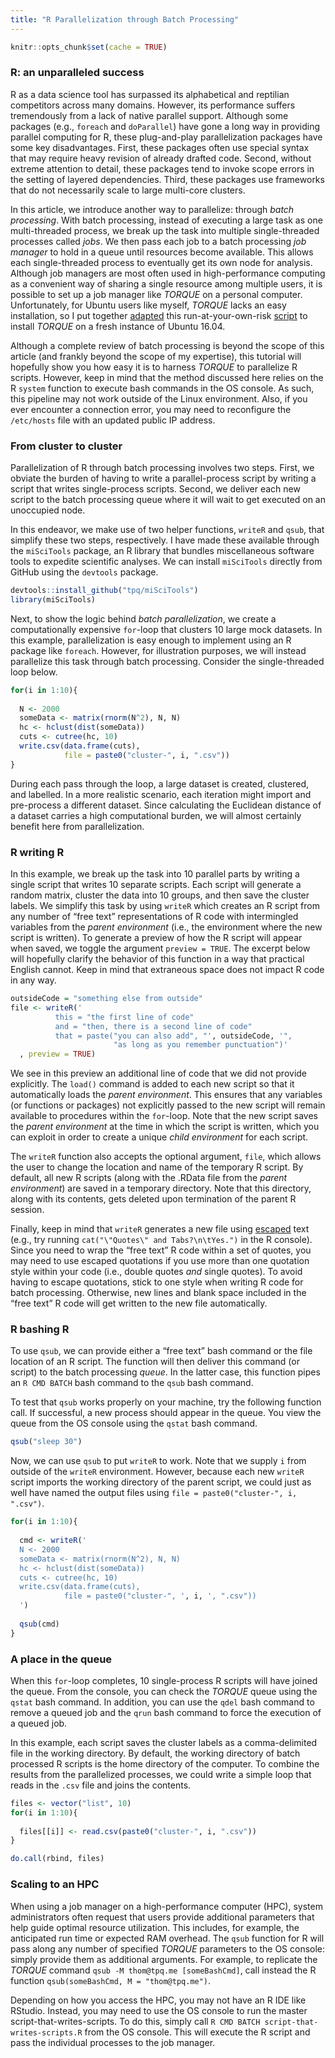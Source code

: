 ```yaml
---
title: "R Parallelization through Batch Processing"
---
```


```r
knitr::opts_chunk$set(cache = TRUE)
```

### R: an unparalleled success

R as a data science tool has surpassed its alphabetical and reptilian competitors across many domains. However, its performance suffers tremendously from a lack of native parallel support. Although some packages (e.g., `foreach` and `doParallel`) have gone a long way in providing parallel computing for R, these plug-and-play parallelization packages have some key disadvantages. First, these packages often use special syntax that may require heavy revision of already drafted code. Second, without extreme attention to detail, these packages tend to invoke scope errors in the setting of layered dependencies. Third, these packages use frameworks that do not necessarily scale to large multi-core clusters.

In this article, we introduce another way to parallelize: through *batch processing*. With batch processing, instead of executing a large task as one multi-threaded process, we break up the task into multiple single-threaded processes called *jobs*. We then pass each job to a batch processing *job manager* to hold in a queue until resources become available. This allows each single-threaded process to eventually get its own node for analysis. Although job managers are most often used in high-performance computing as a convenient way of sharing a single resource among multiple users, it is possible to set up a job manager like *TORQUE* on a personal computer. Unfortunately, for Ubuntu users like myself, *TORQUE* lacks an easy installation, so I put together [adapted](https://jabriffa.wordpress.com/2015/02/11/installing-torquepbs-job-scheduler-on-ubuntu-14-04-lts/) this run-at-your-own-risk [script](https://www.tpq.me/scripts/torque.bash) to install *TORQUE* on a fresh instance of Ubuntu 16.04.

Although a complete review of batch processing is beyond the scope of this article (and frankly beyond the scope of my expertise), this tutorial will hopefully show you how easy it is to harness *TORQUE* to parallelize R scripts. However, keep in mind that the method discussed here relies on the R `system` function to execute bash commands in the OS console. As such, this pipeline may not work outside of the Linux environment. Also, if you ever encounter a connection error, you may need to reconfigure the `/etc/hosts` file with an updated public IP address.

### From cluster to cluster

Parallelization of R through batch processing involves two steps. First, we obviate the burden of having to write a parallel-process script by writing a script that writes single-process scripts. Second, we deliver each new script to the batch processing queue where it will wait to get executed on an unoccupied node.

In this endeavor, we make use of two helper functions, `writeR` and `qsub`, that simplify these two steps, respectively. I have made these available through the `miSciTools` package, an R library that bundles miscellaneous software tools to expedite scientific analyses. We can install `miSciTools` directly from GitHub using the `devtools` package.

```r
devtools::install_github("tpq/miSciTools")
library(miSciTools)
```

Next, to show the logic behind *batch parallelization*, we create a computationally expensive `for`-loop that clusters 10 large mock datasets. In this example, parallelization is easy enough to implement using an R package like `foreach`. However, for illustration purposes, we will instead parallelize this task through batch processing. Consider the single-threaded loop below.

```r
for(i in 1:10){
  
  N <- 2000
  someData <- matrix(rnorm(N^2), N, N)
  hc <- hclust(dist(someData))
  cuts <- cutree(hc, 10)
  write.csv(data.frame(cuts),
            file = paste0("cluster-", i, ".csv"))
}
```

During each pass through the loop, a large dataset is created, clustered, and labelled. In a more realistic scenario, each iteration might import and pre-process a different dataset. Since calculating the Euclidean distance of a dataset carries a high computational burden, we will almost certainly benefit here from parallelization.

### R writing R

In this example, we break up the task into 10 parallel parts by writing a single script that writes 10 separate scripts. Each script will generate a random matrix, cluster the data into 10 groups, and then save the cluster labels. We simplify this task by using `writeR` which creates an R script from any number of "free text" representations of R code with intermingled variables from the *parent environment* (i.e., the environment where the new script is written). To generate a preview of how the R script will appear when saved, we toggle the argument `preview = TRUE`. The excerpt below will hopefully clarify the behavior of this function in a way that practical English cannot. Keep in mind that extraneous space does not impact R code in any way.

```r
outsideCode = "something else from outside"
file <- writeR('
          this = "the first line of code"
          and = "then, there is a second line of code"
          that = paste("you can also add", "', outsideCode, '",
                       "as long as you remember punctuation")'
  , preview = TRUE)
```

We see in this preview an additional line of code that we did not provide explicitly. The `load()` command is added to each new script so that it automatically loads the *parent environment*. This ensures that any variables (or functions or packages) not explicitly passed to the new script will remain available to procedures within the `for`-loop. Note that the new script saves the *parent environment* at the time in which the script is written, which you can exploit in order to create a unique *child environment* for each script.

The `writeR` function also accepts the optional argument, `file`, which allows the user to change the location and name of the temporary R script. By default, all new R scripts (along with the .RData file from the *parent environment*) are saved in a temporary directory. Note that this directory, along with its contents, gets deleted upon termination of the parent R session.

Finally, keep in mind that `writeR` generates a new file using [escaped](https://en.wikipedia.org/wiki/Escape_character) text (e.g., try running `cat("\"Quotes\" and Tabs?\n\tYes.")` in the R console). Since you need to wrap the "free text" R code within a set of quotes, you may need to use escaped quotations if you use more than one quotation style within your code (i.e., double quotes *and* single quotes). To avoid having to escape quotations, stick to one style when writing R code for batch processing. Otherwise, new lines and blank space included in the "free text" R code will get written to the new file automatically.

### R bashing R

To use `qsub`, we can provide either a "free text" bash command or the file location of an R script. The function will then deliver this command (or script) to the batch processing *queue*. In the latter case, this function pipes an `R CMD BATCH` bash command to the `qsub` bash command.

To test that `qsub` works properly on your machine, try the following function call. If successful, a new process should appear in the queue. You view the queue from the OS console using the `qstat` bash command.

```r
qsub("sleep 30")
```

Now, we can use `qsub` to put `writeR` to work. Note that we supply `i` from outside of the `writeR` environment. However, because each new `writeR` script imports the working directory of the parent script, we could just as well have named the output files using `file = paste0("cluster-", i, ".csv")`.

```r
for(i in 1:10){
  
  cmd <- writeR('
  N <- 2000
  someData <- matrix(rnorm(N^2), N, N)
  hc <- hclust(dist(someData))
  cuts <- cutree(hc, 10)
  write.csv(data.frame(cuts),
            file = paste0("cluster-", ', i, ', ".csv"))
  ')
  
  qsub(cmd)
}
```

### A place in the queue

When this `for`-loop completes, 10 single-process R scripts will have joined the queue. From the console, you can check the *TORQUE* queue using the `qstat` bash command. In addition, you can use the `qdel` bash command to remove a queued job and the `qrun` bash command to force the execution of a queued job.

In this example, each script saves the cluster labels as a comma-delimited file in the working directory. By default, the working directory of batch processed R scripts is the home directory of the computer. To combine the results from the parallelized processes, we could write a simple loop that reads in the `.csv` file and joins the contents.

```r
files <- vector("list", 10)
for(i in 1:10){
  
  files[[i]] <- read.csv(paste0("cluster-", i, ".csv"))
}

do.call(rbind, files)
```

### Scaling to an HPC

When using a job manager on a high-performance computer (HPC), system administrators often request that users provide additional parameters that help guide optimal resource utilization. This includes, for example, the anticipated run time or expected RAM overhead. The `qsub` function for R will pass along any number of specified *TORQUE* parameters to the OS console: simply provide them as additional arguments. For example, to replicate the *TORQUE* command `qsub -M thom@tpq.me [someBashCmd]`, call instead the R function `qsub(someBashCmd, M = "thom@tpq.me")`.

Depending on how you access the HPC, you may not have an R IDE like RStudio. Instead, you may need to use the OS console to run the master script-that-writes-scripts. To do this, simply call `R CMD BATCH script-that-writes-scripts.R` from the OS console. This will execute the R script and pass the individual processes to the job manager.

<br>
